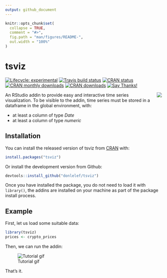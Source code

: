 ```yaml
---
output: github_document
---
```


<!-- README.md is generated from README.Rmd. Please edit that file -->

```r
knitr::opts_chunk$set(
  collapse = TRUE,
  comment = "#>",
  fig.path = "man/figures/README-",
  out.width = "100%"
)
```
# tsviz

<!-- badges: start -->
[![Lifecycle: experimental](https://img.shields.io/badge/lifecycle-experimental-orange.svg)](https://www.tidyverse.org/lifecycle/#experimental)
[![Travis build status](https://travis-ci.org/xtreamsrl/tsviz.svg?branch=master)](https://travis-ci.org/donlelef/tsviz)
[![CRAN status](https://www.r-pkg.org/badges/version/tsviz)](https://CRAN.R-project.org/package=tsviz)
[![CRAN monthly downloads](https://cranlogs.r-pkg.org/badges/tsviz)](https://cran.r-project.org/package=tsviz)
[![CRAN downloads](https://cranlogs.r-pkg.org/badges/grand-total/tsviz)](https://cran.r-project.org/package=tsviz)
[![Say Thanks!](https://img.shields.io/badge/Say%20Thanks-!-1EAEDB.svg)](https://saythanks.io/to/donlelef)
<!-- badges: end -->

<img src="man/figures/tsviz.png" align="right"/>

An RStudio addin to provide easy and interactive time series visualization.
To be visible to the addin, time series must be stored in a dataframe in the global environment, with:

- at least a column of type *Date*
- at least a column of type *numeric*

## Installation

You can install the released version of tsviz from [CRAN](https://CRAN.R-project.org) with:

```r
install.packages("tsviz")
```

Or install the development version from Github:

```r
devtools::install_github("donlelef/tsviz")
```

Once you have installed the package, you do not need to load it with `library()`, the addins are installed on your machine as part of the package install process.

## Example

First, let us load some suitable data:

```r
library(tsviz)
prices <- crypto_prices
```

Then, we can run the addin:

![Tutorial gif](man/figures/tsviz.gif)

That's it.
